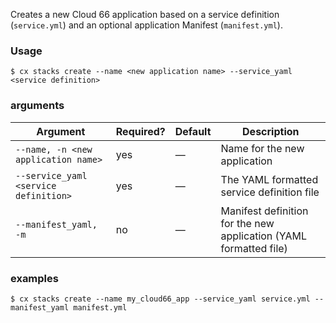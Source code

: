 Creates a new Cloud 66 application based on a service definition (`service.yml`) and an optional application Manifest (`manifest.yml`).

### Usage

```shell
$ cx stacks create --name <new application name> --service_yaml <service definition>
```

### arguments

| Argument | Required? | Default | Description |
|  ---  |  ---  |  ---  |  ---  |
| `--name, -n <new application name>` | yes | — | Name for the new application |
| `--service_yaml <service definition>` | yes | — | The YAML formatted service definition file  |
| `--manifest_yaml, -m` | no | — | Manifest definition for the new application (YAML formatted file) |

### examples

```shell
$ cx stacks create --name my_cloud66_app --service_yaml service.yml --manifest_yaml manifest.yml
```

